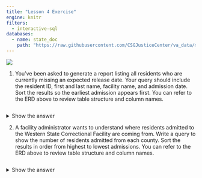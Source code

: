 ```yaml
---
title: "Lesson 4 Exercise"
engine: knitr
filters:
  - interactive-sql
databases:
  - name: state_doc
    path: "https://raw.githubusercontent.com/CSGJusticeCenter/va_data/main/courses/intro_sql/state_doc.db"  
---
```



![](images/corrections_erd.png)

1. You’ve been asked to generate a report listing all residents who are currently missing an expected release date. Your query should include the resident ID, first and last name, facility name, and admission date. Sort the results so the earliest admission appears first. You can refer to the ERD above to review table structure and column names.

```.sql

```

<details>
<summary>Show the answer</summary>

```.sql
SELECT r.resident_id,
       r.first_name,
       r.last_name,
       f.facil_name,
       i.admission_date
FROM intakes AS i
LEFT JOIN residents AS r 
  ON i.resident_id = r.resident_id
LEFT JOIN facilities AS f 
  ON i.facil_id = f.facil_id
WHERE i.exp_release_date IS NULL
ORDER BY i.admission_date;
```

- The goal is to list all residents with missing `exp_release_date` values, and we need to match residents with their intakes.

- A `LEFT JOIN` ensures that every resident is included, even if there's no matching intake.

</details>

2. A facility administrator wants to understand where residents admitted to the Western State Correctional Facility are coming from. Write a query to show the number of residents admitted from each county. Sort the results in order from highest to lowest admissions. You can refer to the ERD above to review table structure and column names.

```.sql

```


<details>
<summary>Show the answer</summary>

```.sql
SELECT c.county_name,
       COUNT(*) AS admission_count
FROM intakes AS i
INNER JOIN counties AS c 
  ON i.county_id = c.county_id
INNER JOIN facilities AS f 
  ON i.facil_id = f.facil_id
WHERE f.facil_name = 'Western State Correctional Facility'
GROUP BY c.county_name
ORDER BY admission_count DESC;
```

- This query focuses on counting admissions **where we have a matching county and facility**.

- We're interested only in records that are **fully matched across** `intakes`, `facilities`, and   `counties`, so `INNER JOIN` is appropriate.



